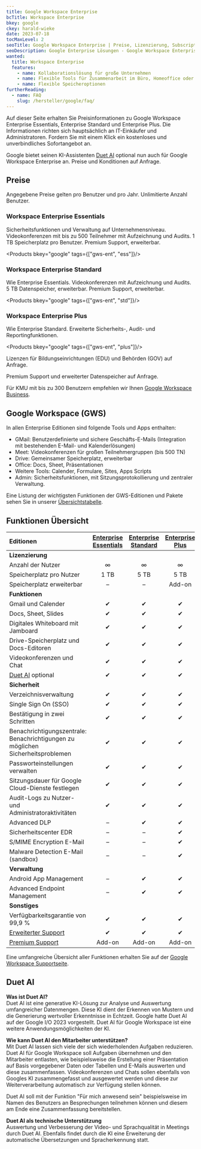 ```yaml
---
title: Google Workspace Enterprise
bcTitle: Workspace Enterprise
bkey: google
ckey: harald-wieke
date: 2023-07-18
tocMaxLevel: 2
seoTitle: Google Workspace Enterprise | Preise, Lizenzierung, Subscriptions
seoDescription: Google Enterprise Lösungen - Google Workspace Enterprise | Wir beraten Sie individuell bei Fragen zu Lizenzierung und Kosten.
wanted:
  title: Workspace Enterprise
  features:
    - name: Kollaborationslösung für große Unternehmen
    - name: Flexible Tools für Zusammenarbeit im Büro, Homeoffice oder von Unterwegs.
    - name: Flexible Speicheroptionen
furtherReading:
  - name: FAQ
    slug: /hersteller/google/faq/
---
```



<Intro>

  Auf dieser Seite erhalten Sie Preisinformationen zu Google Workspace Enterprise Essentials, Enterprise Standard und Enterprise Plus.
  Die Informationen richten sich hauptsächlich an IT-Einkäufer und Administratoren.
  Fordern Sie mit einem Klick ein kostenloses und unverbindliches Sofortangebot an.

</Intro>

<TOC />

<Info>

  Google bietet seinen KI-Assistenten [Duet AI](#duet-ai) optional nun auch für Google Workspace Enterprise an.
  Preise und Konditionen auf Anfrage.

</Info>


## Preise

Angegebene Preise gelten pro Benutzer und pro Jahr. Unlimitierte Anzahl Benutzer.


### Workspace Enterprise Essentials

Sicherheitsfunktionen und Verwaltung auf Unternehmensniveau. Videokonferenzen mit bis zu 500 Teilnehmer mit Aufzeichnung und Audits. 1 TB Speicherplatz pro Benutzer. Premium Support, erweiterbar.


<Products bkey="google" tags={["gws-ent", "ess"]}/>




### Workspace Enterprise Standard

Wie Enterprise Essentials. Videokonferenzen mit Aufzeichnung und Audits. 5 TB Datenspeicher, erweiterbar. Premium Support, erweiterbar.

<Products bkey="google" tags={["gws-ent", "std"]}/>



### Workspace Enterprise Plus

Wie Enterprise Standard. Erweiterte Sicherheits-, Audit- und Reportingfunktionen.

<Products bkey="google" tags={["gws-ent", "plus"]}/>







<GetInTouch variant="info">

Lizenzen für Bildungseinrichtungen (EDU) und Behörden (GOV) auf Anfrage.

Premium Support und erweiterter Datenspeicher auf Anfrage.

Für KMU mit bis zu 300 Benutzern empfehlen wir Ihnen [Google Workspace Business](/hersteller/google/workspace-business/).

</GetInTouch>


## Google Workspace (GWS)

<ArrowList>

In allen Enterprise Editionen sind folgende Tools und Apps enthalten:

- GMail: Benutzerdefinierte und sichere Geschäfts-E-Mails (Integration mit bestehenden E-Mail- und Kalenderlösungen)
- Meet: Videokonferenzen für großen Teilnehmergruppen (bis 500 TN)
- Drive: Gemeinsamer Speicherplatz, erweiterbar
- Office: Docs, Sheet, Präsentationen
- Weitere Tools:  Calender, Formulare, Sites, Apps Scripts
- Admin: Sicherheitsfunktionen, mit Sitzungsprotokollierung und zentraler Verwaltung.

</ArrowList>

Eine Listung der wichtigsten Funktionen der GWS-Editionen und Pakete sehen Sie in unserer [Übersichtstabelle](#funktionen-übersicht).




## Funktionen Übersicht


  | Editionen | [Enterprise Essentials](#workspace-enterprise-essentials)  | [Enterprise Standard](#workspace-enterprise-standard) | [Enterprise Plus](#workspace-enterprise-plus) |
  |:--- |:---:|:---:|:---:|
  | **Lizenzierung**  |  |  |  |
  | Anzahl der Nutzer  | ∞  | ∞  | ∞ |
  | Speicherplatz pro Nutzer    |  1 TB   |  5 TB    |  5 TB  |
  | Speicherplatz erweiterbar | –  | –  | Add-on |
  | **Funktionen**  |  |  |  |
  | Gmail und Calender  | ✔  | ✔  | ✔ |
  | Docs, Sheet, Slides  | ✔  | ✔  | ✔ |
  | Digitales Whiteboard mit Jamboard  | ✔  | ✔  | ✔ |
  | Drive-Speicherplatz und Docs-Editoren  | ✔  | ✔  | ✔ |
  | Videokonferenzen und Chat  | ✔  | ✔  | ✔ |
  | [Duet AI](#duet-ai) optional | ✔  | ✔  | ✔ |
  | **Sicherheit**  |  |  |  |
  | Verzeichnisverwaltung  | ✔  | ✔  | ✔ |
  | Single Sign On (SSO)  | ✔  | ✔  | ✔ |
  | Bestätigung in zwei Schritten  | ✔  | ✔  | ✔ |
  | Benachrichtigungszentrale: Benachrichtigungen zu möglichen Sicherheitsproblemen  | ✔  | ✔  | ✔ |
  | Passworteinstellungen verwalten  | ✔  | ✔  | ✔ |
  | Sitzungsdauer für Google Cloud-Dienste festlegen  | ✔  | ✔  | ✔ |
  | Audit-Logs zu Nutzer- und Administratoraktivitäten | ✔  | ✔  | ✔ |
  | Advanced DLP  | –  | ✔  | ✔ |
  | Sicherheitscenter EDR  | –  | –  | ✔ |
  | S/MIME Encryption E-Mail  | –  | –  | ✔ |
  | Malware Detection E-Mail (sandbox)  | –  | –  | ✔ |
  | **Verwaltung**  |  |  |  |
  | Android App Management | –  | ✔  | ✔ |
  | Advanced Endpoint Management  | –  | ✔  | ✔ |
  | **Sonstiges**  |  |  |  |
  | Verfügbarkeitsgarantie von 99,9 %  | ✔  | ✔  | ✔ |
  | [Erweiterter Support](/hersteller/google/faq/#support)  | ✔  | ✔  | ✔ |
  | [Premium Support](/hersteller/google/faq/#support)  | Add-on  | Add-on  | Add-on |

Eine umfangreiche Übersicht aller Funktionen erhalten Sie auf der [Google Workspace Supportseite](https://support.google.com/a/answer/6043385?hl=de).

## Duet AI

  **Was ist Duet AI?** <br />
  Duet AI ist eine generative KI-Lösung zur Analyse und Auswertung umfangreicher Datenmengen.
  Diese KI dient der Erkennen von Mustern und die Generierung wertvoller Erkenntnisse in Echtzeit.
  Google hatte Duet AI auf der Google I/O 2023 vorgestellt.
  Duet AI für Google Workspace ist eine weitere Anwendungsmöglichkeiten der KI.

  **Wie kann Duet AI den Mitarbeiter unterstützen?** <br />
  Mit Duet AI lassen sich viele der sich wiederholenden Aufgaben reduzieren.
  Duet AI für Google Workspace soll Aufgaben übernehmen und den Mitarbeiter entlasten, wie beispielsweise die Erstellung einer Präsentation auf Basis vorgegebener Daten oder Tabellen und E-Mails auswerten und diese zusammenfassen.
  Videokonferenzen und Chats sollen ebenfalls von Googles KI zusammengefasst und ausgewertet werden und diese zur Weiterverarbeitung automatisch zur Verfügung stellen können.

  Duet AI soll mit der Funktion "Für mich anwesend sein" beispielsweise im Namen des Benutzers an Besprechungen teilnehmen können und diesem am Ende eine Zusammenfassung bereitstellen.

  **Duet AI als technische Unterstützung** <br />
  Auswertung und Verbesserung der Video- und Sprachqualität in Meetings durch Duet AI.
  Ebenfalls findet durch die KI eine Erweiterung der automatische Übersetzungen und Spracherkennung statt.
